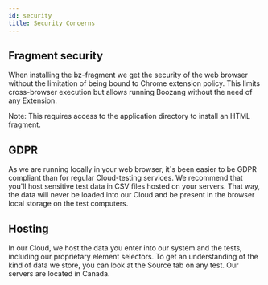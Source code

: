```yaml
---
id: security
title: Security Concerns
---
```


## Fragment security

When installing the bz-fragment we get the security of the web browser without the limitation of being bound to Chrome extension policy. This limits cross-browser execution but allows running Boozang without the need of any Extension. 

Note: This requires access to the application directory to install an HTML fragment. 

## GDPR

As we are running locally in your web browser, it´s been easier to be GDPR compliant than for regular Cloud-testing services. We recommend that you'll host sensitive test data in CSV files hosted on your servers. That way, the data will never be loaded into our Cloud and be present in the browser local storage on the test computers.

## Hosting

In our Cloud, we host the data you enter into our system and the tests, including our proprietary element selectors. To get an understanding of the kind of data we store, you can look at the Source tab on any test. Our servers are located in Canada. 